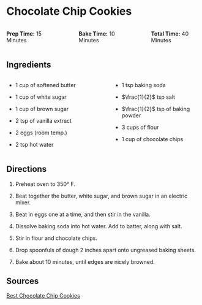 # Chocolate Chip Cookies {.unnumbered}

::: columns
::: {.column width="30%"}
**Prep Time:** 15 Minutes
:::

::: {.column width="5%"}
:::

::: {.column width="30%"}
**Bake Time:** 10 Minutes
:::

::: {.column width="5%"}
:::

::: {.column width="30%"}
**Total Time:** 40 Minutes
:::
:::

## Ingredients 

::: columns
::: {.column width="48%"}

* 1 cup of softened butter

* 1 cup of white sugar

* 1 cup of brown sugar

* 2 tsp of vanilla extract

* 2 eggs (room temp.)

* 2 tsp hot water

:::

::: {.column width="2%"}
:::

::: {.column width="48%"}

* 1 tsp baking soda

* $\frac{1}{2}$ tsp salt

* $\frac{1}{2}$ tsp of baking powder

* 3 cups of flour

* 1 cup of chocolate chips

:::
:::

## Directions

1. Preheat oven to 350&deg; F.

2. Beat together the butter, white sugar, and brown sugar in an electric mixer. 

3. Beat in eggs one at a time, and then stir in the vanilla. 

4. Dissolve baking soda into hot water. Add to batter, along with salt. 

5. Stir in flour and chocolate chips.

6. Drop spoonfuls of dough 2 inches apart onto ungreased baking sheets.

7. Bake about 10 minutes, until edges are nicely browned. 

## Sources

[Best Chocolate Chip Cookies](https://www.allrecipes.com/recipe/10813/best-chocolate-chip-cookies/)


